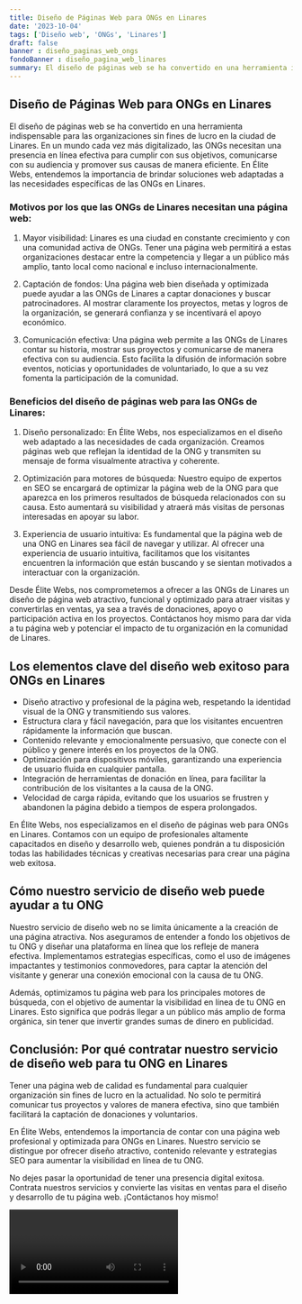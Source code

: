 ```yaml
---
title: Diseño de Páginas Web para ONGs en Linares
date: '2023-10-04'
tags: ['Diseño web', 'ONGs', 'Linares']
draft: false
banner : diseño_paginas_web_ongs
fondoBanner : diseño_pagina_web_linares
summary: El diseño de páginas web se ha convertido en una herramienta indispensable para las organizaciones sin fines de lucro en la ciudad de Linares. En un mundo cada vez más digitalizado, las ONGs necesitan una presencia en línea efectiva para cumplir con sus objetivos, comunicarse con su audiencia y promover sus causas de manera eficiente. En Élite Webs, entendemos la importancia de brindar soluciones web adaptadas a las necesidades específicas de las ONGs en Linares.
---
```


## Diseño de Páginas Web para ONGs en Linares

El diseño de páginas web se ha convertido en una herramienta indispensable para las organizaciones sin fines de lucro en la ciudad de Linares. En un mundo cada vez más digitalizado, las ONGs necesitan una presencia en línea efectiva para cumplir con sus objetivos, comunicarse con su audiencia y promover sus causas de manera eficiente. En Élite Webs, entendemos la importancia de brindar soluciones web adaptadas a las necesidades específicas de las ONGs en Linares.

### Motivos por los que las ONGs de Linares necesitan una página web:

1. Mayor visibilidad: Linares es una ciudad en constante crecimiento y con una comunidad activa de ONGs. Tener una página web permitirá a estas organizaciones destacar entre la competencia y llegar a un público más amplio, tanto local como nacional e incluso internacionalmente.

2. Captación de fondos: Una página web bien diseñada y optimizada puede ayudar a las ONGs de Linares a captar donaciones y buscar patrocinadores. Al mostrar claramente los proyectos, metas y logros de la organización, se generará confianza y se incentivará el apoyo económico.

3. Comunicación efectiva: Una página web permite a las ONGs de Linares contar su historia, mostrar sus proyectos y comunicarse de manera efectiva con su audiencia. Esto facilita la difusión de información sobre eventos, noticias y oportunidades de voluntariado, lo que a su vez fomenta la participación de la comunidad.

### Beneficios del diseño de páginas web para las ONGs de Linares:

1. Diseño personalizado: En Élite Webs, nos especializamos en el diseño web adaptado a las necesidades de cada organización. Creamos páginas web que reflejan la identidad de la ONG y transmiten su mensaje de forma visualmente atractiva y coherente.

2. Optimización para motores de búsqueda: Nuestro equipo de expertos en SEO se encargará de optimizar la página web de la ONG para que aparezca en los primeros resultados de búsqueda relacionados con su causa. Esto aumentará su visibilidad y atraerá más visitas de personas interesadas en apoyar su labor.

3. Experiencia de usuario intuitiva: Es fundamental que la página web de una ONG en Linares sea fácil de navegar y utilizar. Al ofrecer una experiencia de usuario intuitiva, facilitamos que los visitantes encuentren la información que están buscando y se sientan motivados a interactuar con la organización.

Desde Élite Webs, nos comprometemos a ofrecer a las ONGs de Linares un diseño de página web atractivo, funcional y optimizado para atraer visitas y convertirlas en ventas, ya sea a través de donaciones, apoyo o participación activa en los proyectos. Contáctanos hoy mismo para dar vida a tu página web y potenciar el impacto de tu organización en la comunidad de Linares.

<GifSeo />

<Cta />

## Los elementos clave del diseño web exitoso para ONGs en Linares

- Diseño atractivo y profesional de la página web, respetando la identidad visual de la ONG y transmitiendo sus valores.
- Estructura clara y fácil navegación, para que los visitantes encuentren rápidamente la información que buscan.
- Contenido relevante y emocionalmente persuasivo, que conecte con el público y genere interés en los proyectos de la ONG.
- Optimización para dispositivos móviles, garantizando una experiencia de usuario fluida en cualquier pantalla.
- Integración de herramientas de donación en línea, para facilitar la contribución de los visitantes a la causa de la ONG.
- Velocidad de carga rápida, evitando que los usuarios se frustren y abandonen la página debido a tiempos de espera prolongados.

En Élite Webs, nos especializamos en el diseño de páginas web para ONGs en Linares. Contamos con un equipo de profesionales altamente capacitados en diseño y desarrollo web, quienes pondrán a tu disposición todas las habilidades técnicas y creativas necesarias para crear una página web exitosa.

## Cómo nuestro servicio de diseño web puede ayudar a tu ONG

Nuestro servicio de diseño web no se limita únicamente a la creación de una página atractiva. Nos aseguramos de entender a fondo los objetivos de tu ONG y diseñar una plataforma en línea que los refleje de manera efectiva. Implementamos estrategias específicas, como el uso de imágenes impactantes y testimonios conmovedores, para captar la atención del visitante y generar una conexión emocional con la causa de tu ONG.

Además, optimizamos tu página web para los principales motores de búsqueda, con el objetivo de aumentar la visibilidad en línea de tu ONG en Linares. Esto significa que podrás llegar a un público más amplio de forma orgánica, sin tener que invertir grandes sumas de dinero en publicidad.

## Conclusión: Por qué contratar nuestro servicio de diseño web para tu ONG en Linares

Tener una página web de calidad es fundamental para cualquier organización sin fines de lucro en la actualidad. No solo te permitirá comunicar tus proyectos y valores de manera efectiva, sino que también facilitará la captación de donaciones y voluntarios.

En Élite Webs, entendemos la importancia de contar con una página web profesional y optimizada para ONGs en Linares. Nuestro servicio se distingue por ofrecer diseño atractivo, contenido relevante y estrategias SEO para aumentar la visibilidad en línea de tu ONG.

No dejes pasar la oportunidad de tener una presencia digital exitosa. Contrata nuestros servicios y convierte las visitas en ventas para el diseño y desarrollo de tu página web. ¡Contáctanos hoy mismo!

<Video />

<CtaBot job='ONGs' city='Linares'/>

<Gmaps query='Linares+españa+maps' />